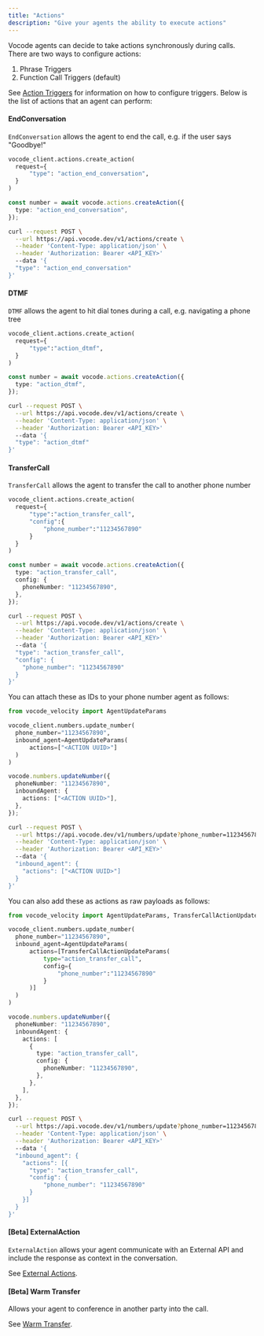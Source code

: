```yaml
---
title: "Actions"
description: "Give your agents the ability to execute actions"
---
```


Vocode agents can decide to take actions synchronously during calls. There are two ways to configure actions:

1. Phrase Triggers
2. Function Call Triggers (default)

See [Action Triggers](/action-triggers) for information on how to configure triggers. Below is the list of actions that an agent can perform:

#### EndConversation

`EndConversation` allows the agent to end the call, e.g. if the user says "Goodbye!"

  <CodeGroup>

```python Python
vocode_client.actions.create_action(
  request={
      "type": "action_end_conversation",
  }
)
```

```typescript TypeScript
const number = await vocode.actions.createAction({
  type: "action_end_conversation",
});
```

```bash cURL
curl --request POST \
  --url https://api.vocode.dev/v1/actions/create \
  --header 'Content-Type: application/json' \
  --header 'Authorization: Bearer <API_KEY>'
  --data '{
  "type": "action_end_conversation"
}'
```

</CodeGroup>

#### DTMF

`DTMF` allows the agent to hit dial tones during a call, e.g. navigating a phone tree

  <CodeGroup>

```python Python
vocode_client.actions.create_action(
  request={
      "type":"action_dtmf",
  }
)
```

```typescript TypeScript
const number = await vocode.actions.createAction({
  type: "action_dtmf",
});
```

```bash cURL
curl --request POST \
  --url https://api.vocode.dev/v1/actions/create \
  --header 'Content-Type: application/json' \
  --header 'Authorization: Bearer <API_KEY>'
  --data '{
  "type": "action_dtmf"
}'
```

</CodeGroup>

#### TransferCall

`TransferCall` allows the agent to transfer the call to another phone number

  <CodeGroup>

```python Python
vocode_client.actions.create_action(
  request={
      "type":"action_transfer_call",
      "config":{
          "phone_number":"11234567890"
      }
  }
)
```

```typescript TypeScript
const number = await vocode.actions.createAction({
  type: "action_transfer_call",
  config: {
    phoneNumber: "11234567890",
  },
});
```

```bash cURL
curl --request POST \
  --url https://api.vocode.dev/v1/actions/create \
  --header 'Content-Type: application/json' \
  --header 'Authorization: Bearer <API_KEY>'
  --data '{
  "type": "action_transfer_call",
  "config": {
    "phone_number": "11234567890"
  }
}'
```

</CodeGroup>

You can attach these as IDs to your phone number agent as follows:

  <CodeGroup>

```python Python
from vocode_velocity import AgentUpdateParams

vocode_client.numbers.update_number(
  phone_number="11234567890",
  inbound_agent=AgentUpdateParams(
      actions=["<ACTION UUID>"]
  )
)
```

```typescript TypeScript
vocode.numbers.updateNumber({
  phoneNumber: "11234567890",
  inboundAgent: {
    actions: ["<ACTION UUID>"],
  },
});
```

```bash cURL
curl --request POST \
  --url https://api.vocode.dev/v1/numbers/update?phone_number=11234567890 \
  --header 'Content-Type: application/json' \
  --header 'Authorization: Bearer <API_KEY>'
  --data '{
  "inbound_agent": {
    "actions": ["<ACTION UUID>"]
  }
}'
```

</CodeGroup>

You can also add these as actions as raw payloads as follows:

  <CodeGroup>

```python Python
from vocode_velocity import AgentUpdateParams, TransferCallActionUpdateParams

vocode_client.numbers.update_number(
  phone_number="11234567890",
  inbound_agent=AgentUpdateParams(
      actions=[TransferCallActionUpdateParams(
          type="action_transfer_call",
          config={
              "phone_number":"11234567890"
          }
      )]
  )
)
```

```typescript TypeScript
vocode.numbers.updateNumber({
  phoneNumber: "11234567890",
  inboundAgent: {
    actions: [
      {
        type: "action_transfer_call",
        config: {
          phoneNumber: "11234567890",
        },
      },
    ],
  },
});
```

```bash cURL
curl --request POST \
  --url https://api.vocode.dev/v1/numbers/update?phone_number=11234567890 \
  --header 'Content-Type: application/json' \
  --header 'Authorization: Bearer <API_KEY>'
  --data '{
  "inbound_agent": {
    "actions": [{
      "type": "action_transfer_call",
      "config": {
          "phone_number": "11234567890"
      }
    }]
  }
}'
```

</CodeGroup>

#### [Beta] ExternalAction

`ExternalAction` allows your agent communicate with an External API and include the response as context in the conversation.

See [External Actions](/external-actions).

#### [Beta] Warm Transfer

Allows your agent to conference in another party into the call.

See [Warm Transfer](/warm-transfer).

